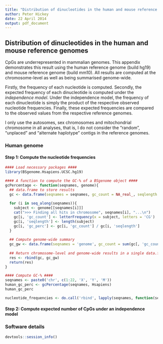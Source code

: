 ```yaml
---
title: "Distribution of dinucleotides in the human and mouse reference genomes"
author: Peter Hickey
date: 22 April 2014
output: pdf_document
---
```


## Distribution of dinucleotides in the human and mouse reference genomes

CpGs are underrepresented in mammalian genomes. This appendix demonstrates this result using the human reference genome (build hg19) and mouse reference genome (build mm10). All results are computed at the chromosome-level as well as being summarised genome-wide.

Firstly, the frequency of each nucleotide is computed. Secondly, the expected frequency of each dinucleotide is computed under the _independence model_. Under the independence model, the frequency of each dinucleotide is simply the product of the respective observed nucleotide frequencies. Finally, these expected frequencies are compared to the observed values from the respective reference genomes. 

I only use the autosomes, sex chromosomes and mitochondrial chromosome in all analyses, that is, I do not consider the "random", "unplaced" and "alternate haplotype" contigs in the reference genomes.

### Human genome 

#### Step 1: Compute the nucleotide frequencies
```r
#### Load necessary packages ####
library(BSgenome.Hsapiens.UCSC.hg19)

#### A function to compute the GC-% of a BSgenome object ####
gcPercentage <- function(seqnames, genome){
  ## data.frame to store results
  gc <- data.frame(seqnames = seqnames, gc_count = NA_real_, seqlength = NA_real_, gc_perc = NA_real_)
  
  for (i in seq_along(seqnames)){
    subject <- genome[[seqnames[i]]]
    cat(">>> Finding all hits in chromosome", seqnames[i], "...\n")
    gc[i, 'gc_count'] <- letterFrequency(x = subject, letters = 'CG')
    gc[i, 'seqlength'] <- length(subject)
    gc[i, 'gc_perc'] <- gc[i, 'gc_count'] / gc[i, 'seqlength']
  }
  
  ## Compute genome-wide summary
  gc_gw <- data.frame(seqnames = 'genome', gc_count = sum(gc[, 'gc_count']), seqlength = sum(gc[, 'seqlength']), gc_perc = sum(gc[, 'gc_count']) / sum(gc[, 'seqlength']))
  
  ## Return chromosome-level and genome-wide results in a single data.frame
  res <- rbind(gc, gc_gw)
  return(res)
}

#### Compute GC-% ####
seqnames <- paste0('chr', c(1:22, 'X', 'Y', 'M'))
human_gc_perc <- gcPercentage(seqnames, Hsapiens)
human_gc_perc

nucleotide_frequencies <- do.call('rbind', lapply(seqnames, function(seqname, genome){alphabetFrequency(genome[[seqname]])}, genome = Hsapiens)) # TODO: Check (and remove?) mask
```

#### Step 2: Compute expected number of CpGs under an independence model

### Software details

```r
devtools::session_info()
```
